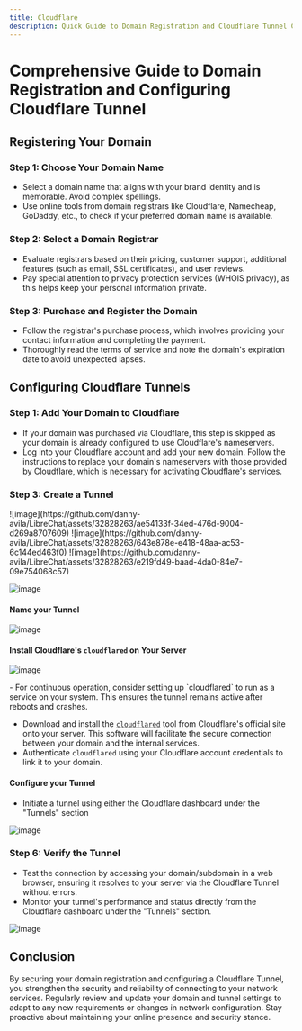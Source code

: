 ```yaml
---
title: Cloudflare
description: Quick Guide to Domain Registration and Cloudflare Tunnel Configuration
---
```


# Comprehensive Guide to Domain Registration and Configuring Cloudflare Tunnel

## Registering Your Domain

### Step 1: Choose Your Domain Name

- Select a domain name that aligns with your brand identity and is memorable. Avoid complex spellings.
- Use online tools from domain registrars like Cloudflare, Namecheap, GoDaddy, etc., to check if your preferred domain name is available.

### Step 2: Select a Domain Registrar

- Evaluate registrars based on their pricing, customer support, additional features (such as email, SSL certificates), and user reviews.
- Pay special attention to privacy protection services (WHOIS privacy), as this helps keep your personal information private.

### Step 3: Purchase and Register the Domain

- Follow the registrar's purchase process, which involves providing your contact information and completing the payment.
- Thoroughly read the terms of service and note the domain's expiration date to avoid unexpected lapses.

## Configuring Cloudflare Tunnels

### Step 1: Add Your Domain to Cloudflare

- If your domain was purchased via Cloudflare, this step is skipped as your domain is already configured to use Cloudflare's nameservers.
- Log into your Cloudflare account and add your new domain. Follow the instructions to replace your domain's nameservers with those provided by Cloudflare, which is necessary for activating Cloudflare's services.

### Step 3: Create a Tunnel

<Cards>
  <Cards.Card href="https://one.dash.cloudflare.com/" title="Step 1" image arrow>
    ![image](https://github.com/danny-avila/LibreChat/assets/32828263/ae54133f-34ed-476d-9004-d269a8707609)
  </Cards.Card>
  <Cards.Card href="https://one.dash.cloudflare.com/" title="Step 2" image arrow>
    ![image](https://github.com/danny-avila/LibreChat/assets/32828263/643e878e-e418-48aa-ac53-6c144ed463f0)
  </Cards.Card>
  <Cards.Card href="https://one.dash.cloudflare.com/" title="Step 3" image arrow>
    ![image](https://github.com/danny-avila/LibreChat/assets/32828263/e219fd49-baad-4da0-84e7-09e754068c57)
  </Cards.Card>
</Cards>

![image](https://github.com/danny-avila/LibreChat/assets/32828263/c851d405-1e90-4ad1-b65e-03cee5ae7111)

#### Name your Tunnel

![image](https://github.com/danny-avila/LibreChat/assets/32828263/212b8b95-5901-40d4-bc46-3b3b3997767e)

#### Install Cloudflare's `cloudflared` on Your Server

![image](https://github.com/danny-avila/LibreChat/assets/32828263/82520d5c-8524-415f-82ae-c297bde3288d)

<Callout type="tip" title="Tip">
  - For continuous operation, consider setting up `cloudflared` to run as a service on your system.
  This ensures the tunnel remains active after reboots and crashes.
</Callout>

- Download and install the [`cloudflared`](https://developers.cloudflare.com/cloudflare-one/connections/connect-networks/downloads/) tool from Cloudflare's official site onto your server. This software will facilitate the secure connection between your domain and the internal services.
- Authenticate `cloudflared` using your Cloudflare account credentials to link it to your domain.

#### Configure your Tunnel

- Initiate a tunnel using either the Cloudflare dashboard under the "Tunnels" section

![image](https://github.com/danny-avila/LibreChat/assets/32828263/0232a545-115a-4c91-99e3-1240542bbea2)

### Step 6: Verify the Tunnel

- Test the connection by accessing your domain/subdomain in a web browser, ensuring it resolves to your server via the Cloudflare Tunnel without errors.
- Monitor your tunnel's performance and status directly from the Cloudflare dashboard under the "Tunnels" section.

![image](https://github.com/danny-avila/LibreChat/assets/32828263/2ad741d5-8cdd-46c6-982c-7fa05a5858a8)

## Conclusion

By securing your domain registration and configuring a Cloudflare Tunnel, you strengthen the security and reliability of connecting to your network services. Regularly review and update your domain and tunnel settings to adapt to any new requirements or changes in network configuration. Stay proactive about maintaining your online presence and security stance.

